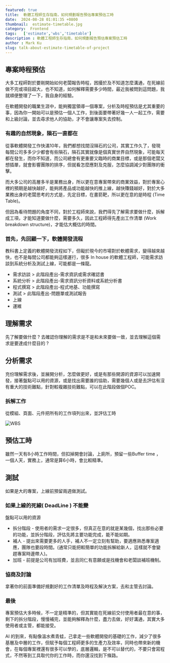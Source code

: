 ```yaml
---
featured: true
title:  軟體工程師生存指南，如何規劃報告預估專案預估工時
date:  2024-08-28 01:01:35 +0800
thumbnail:  estimate-timetable.jpg
category:  Frontend
tags:   ['estimate','wbs','timetable']
description : 軟體工程師生存指南，如何規劃報告預估專案預估工時
author : Mark Ku
slug: talk-about-estimate-timetable-of-project
---
```

## 專案時程預估
大多工程師對於要剛開始如何老闆報告時程，困擾於及不知道怎麼溝通，在死線前做不完或項目超大，也不知道，如何解釋需要多少時間，最近我被問到這問題，我就順便整理了一下，我自身的經驗。  

在軟體開發的職業生涯中，能夠獨當領導一個專案，分析及時程預估是尤其重要的事，因為你一開始可以是預估一個人工作，到後面要帶著好幾一人一起工作，需要和上級討論，並去尋求他人的協助，才不會讓專案失去控制。

### 有趣的自然現象，隕石一直都在
從事軟體開發工作快滿10年，我們都想找間沒隕石的公司，其實工作久了，發現每間公司多多少少都會有些隕石，隕石其實就像是個真實世界自然現象，可能每天都在發生，而你不知道，而公司總會有更重要又臨時的商業目標，或是那個老闆又想插單，就會影響團隊的排序，但就看怎麼應對及克服，怎麼協調減少對團隊的衝擊。  

而大多公司的高層多半是業務出身，所以更在意專案帶來的商業效益，對於專案心裡的預期是越快越好，能夠將產品或功能越快的推上線，越快賺錢越好，對於大多業務出身的老闆思考的方式是，先定目標，在畫箭靶，所以更在意的是時程 (Time Table)。  

但因為看待問題的角度不同，對於工程師來說，我們得先了解需求要做什麼，拆解成工項，才能知道要做什麼，需要多久，因此工程師得先產出工作清單 (Work breakdown structure)，才能估大概估的時間。  

### 首先，先回顧一下，軟體開發流程
教科書上定義的軟體開發流程如下，但礙於現今的市場對於軟體需求，變得越來越快，也不是每間公司都能夠這樣運行，很多 In house 的軟體工程師，可能需求訪談到系統分析及測試上線，可能都是一條龍。

* 需求訪談 > 此階段產出-需求資訊或需求確認書  
* 系統分析 > 此階段產出-需求資訊分析資料或系統分析書  
* 程式撰寫 > 此階段產出-程式地基、功能撰寫
* 測試 > 此階段產出-問題單或測試報告
* 上線
* 運維

## 理解需求
先了解要做什麼 ?  去確認你理解的需求是不是和未來要做一致，並去理解這個需求是要達成什麼目的 ?   

## 分析需求
充份理解需求後，並展開分析，怎麼做更好，或是有那些開源的資源可以加速開發，接著盤點可以用的資源，或是找出需要誰的協助，需要幾個人或是去評估有沒有重大的技術難點，針對較複雜技術難點，可以在此階段做個POC。

### 拆解工作
從模組、頁面、元件把所有的工作項列出來，並評估工時

![WBS](WBS.png)

## 預估工時
雖然一天有8小時工作時間，但扣掉開會討論，上廁所，預留一些Buffer time ，一個人天，實務上，通常是算6小時，會比較精準。

## 測試
如果是大的專案，上線前預留兩週做測試。

### 如果上線的死線( DeadLine ) 不能變
盤點可以用的資源
* 拆分階段 - 使用者的需求一定很多，但真正在意的就是某幾個，找出那些必要的功能，並拆分階段，評估先將主要功能完成，能不能如期。
* 補人 - 提出來需要更多的人手，補人不一定立刻有幫助，要適應熟悉專案適應，團隊也要段時間。(通常只能把較簡單的功能拆解給新人，這樣就不會變趕專案時邊帶人)。
* 加班 - 前提是公司有加班費，並且同仁有意願或是找機會和老闆談補班機制。

### 協商及討論
拿著你的前面準備好規劃好的工作清單及時程及解決方案，去和主管去討論。

### 最後
專案預估大多時候，不一定是精準的，但其實能在死線前交付使用者最在意的事，剩下的拆分階段，慢慢補完，並能夠解釋為什麼，盡力去做，好好溝通，其實大多使用者或主管，都能接受。

AI 的到來，有點像溫水煮青蛙，己拿走一些軟體開發的基礎的工作，減少了很多基層及中層的工作，但賦予每個工程師更多的生產力及效率，同時也帶來新的機會，在每個專案裡還有很多可以學的，底層邏輯，是不可以替代的，不要只會寫程式，不然等到工具取代你的工作時，而你還沒找到下條路。      
